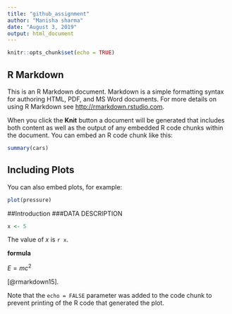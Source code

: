 ```yaml
---
title: "github_assignment"
author: "Manisha sharma"
date: "August 3, 2019"
output: html_document
---
```


```r
knitr::opts_chunk$set(echo = TRUE)
```

## R Markdown

This is an R Markdown document. Markdown is a simple formatting syntax for authoring HTML, PDF, and MS Word documents. For more details on using R Markdown see <http://rmarkdown.rstudio.com>.

When you click the **Knit** button a document will be generated that includes both content as well as the output of any embedded R code chunks within the document. You can embed an R code chunk like this:

```r
summary(cars)
```

## Including Plots

You can also embed plots, for example:

```r
plot(pressure)
```

##Introduction
###DATA DESCRIPTION

```r

x <- 5


```


The value of *x* is `r x`.

**formula**

$E = mc^{2}$


[@rmarkdown15].

Note that the `echo = FALSE` parameter was added to the code chunk to prevent printing of the R code that generated the plot.
